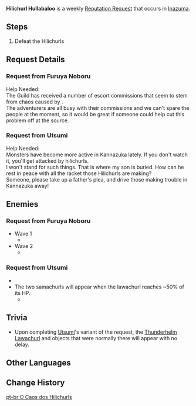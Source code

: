 {{Quest Infobox
|id            = 72701; 72706
|image         = <gallery>
NPC Furuya Noboru Thumb.png|Furuya Noboru
NPC Utsumi Thumb.png|Utsumi
</gallery>
|type          = Request
|region        = Inazuma
|summary       = Defeat the hilichurls that are stirring up trouble in Inazuma.
|startLocation = [[Narukami Island]], [[Inazuma]]<br />[[Kannazuka]], Inazuma
|characters    = Traveler
|rep           = Inazuma
|mora          = 20,000
}}
'''Hilichurl Hullabaloo''' is a weekly [[Reputation Request]] that occurs in [[Inazuma]].

==Steps==
#Defeat the Hilichurls

==Request Details==
===Request from Furuya Noboru===
{{Quest Description|The hilichurls are causing chaos somewhere on [[Narukami Island]]. [[Furuya Noboru]] hopes that someone can put a stop to this quickly.}}
Help Needed:<br />
The Guild has received a number of escort commissions that seem to stem from chaos caused by {{Color|buzzword|Hilichurls somewhere on Narukami Island}}.<br />
The adventurers are all busy with their commissions and we can't spare the people at the moment, so it would be great if someone could help cut this problem off at the source.

===Request from Utsumi===
{{Quest Description|The hilichurls are causing chaos somewhere in [[Kannazuka]]. [[Utsumi]] hopes that someone can put a stop to this quickly.}}
Help Needed:<br />
Monsters have become more active in Kannazuka lately. If you don't watch it, you'll get attacked by hilichurls.<br />
I won't stand for such things. That is where my son is buried. How can he rest in peace with all the racket those Hilichurls are making?<br />
Someone, please take up a father's plea, and drive those {{Color|buzzword|hilichurls}} making trouble in Kannazuka away!

==Enemies==
===Request from Furuya Noboru===
*Wave 1
**{{Enemy List|Electro Abyss Mage;Pyro Hilichurl Shooter*3|**}}
*Wave 2
**{{Enemy List|Pyro Abyss Mage;Electro Samachurl*2|**}}

===Request from Utsumi===
*{{Enemy|Thunderhelm Lawachurl|x=1}}
*The two samachurls will appear when the lawachurl reaches ~50% of its HP.
**{{Enemy|Hydro Samachurl|x=2}}

==Trivia==
*Upon completing [[Utsumi]]'s variant of the request, the [[Thunderhelm Lawachurl]] and objects that were normally there will appear with no delay.

==Other Languages==
{{Other Languages
|en      = Hilichurl Hullabaloo
|zhs     = 丘丘人引起的混乱
|zhs_rm  = Qiūqiū-rén Yǐnqǐ de Hǔnluàn
|zht     = 丘丘人引起的混亂
|zht_rm  = Qiūqiū-rén Yǐnqǐ de Hǔnluàn
|zh_tl   = Chaos Caused by Hilichurls
|ja      = ヒルチャールが起こした混乱
|ja_rm   = Hiruchaaru ga Okoshita Konran
|ja_tl   = Chaos Wrecked by Hilichurls
|ko      = 츄츄족이 일으킨 혼란
|ko_rm   = Chuchujok-i Ireukin Honran
|ko_tl   = Confusion Wrecked by Hilichurls
|es      = Catástrofe Hilichurl
|es_tl   = Hilichurl Catastrophe
|fr      = Brutocollinus en plein tohu-bohu
|fr_tl   = Hilichurls in the Midst of a Hustle and Bustle
|ru      = Хиличурлский беспредел
|ru_tl   = 
|th      = ความโกลาหลที่เกิดจาก Hilichurl
|th_rm   = 
|th_tl   = 
|vi      = Hilichurl Gây Rối
|vi_tl   = 
|de      = Hilichurl-Tohuwabohu
|de_tl   = Hilichurl Hullabaloo
|id      = Hilichurl Hullabaloo
|pt      = O Caos dos Hilichurls
|pt_tl   = 
}}

==Change History==
{{Change History|2.0}}
[[pt-br:O Caos dos Hilichurls]]